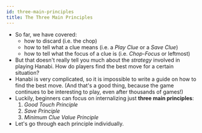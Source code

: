 ```yaml
---
id: three-main-principles
title: The Three Main Principles
---
```



<BeginnersGuideProgress id="three-main-principles" />

- So far, we have covered:
  - how to discard (i.e. the chop)
  - how to tell what a clue means (i.e. a _Play Clue_ or a _Save Clue_)
  - how to tell what the focus of a clue is (i.e. _Chop-Focus_ or leftmost)
- But that doesn't really tell you much about the _strategy_ involved in playing Hanabi. How do players find the best move for a certain situation?
- Hanabi is very complicated, so it is impossible to write a guide on how to find the best move. (And that's a good thing, because the game continues to be interesting to play, even after thousands of games!)
- Luckily, beginners can focus on internalizing just **three main principles**:
  1. _Good Touch Principle_
  1. _Save Principle_
  1. _Minimum Clue Value Principle_
- Let's go through each principle individually.
